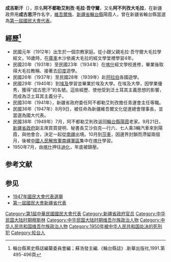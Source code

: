 '''成吉斯汗'''（{{bd|1912年||1950年||catIdx=Chen成}}），原名'''阿不都勒艾則孜·毛拉·吾守爾'''，又名'''阿不列孜大毛拉'''，在新疆政界用'''成古思汗'''作名字，[[維吾爾族|維吾爾族]]、[[新疆省|新疆省]][[輪台縣|輪台縣]]陽霞人，曾在新疆省輪台縣當選為[[第一屆國民大會代表|第一屆國民大會代表]]。

== 經歷<ref>輪台縣黨史縣誌編纂委員會編；蘇浩發主編.《輪台縣誌》.新華出版社,1991.第495-496頁</ref> ==
*民國元年（1912年）出生於一個宗教家庭。從小跟父親毛拉·吾守爾大毛拉學經文，16歲時，在[[庫車|庫車]]木沙依甫大毛拉的經文學堂裡學習4年。
*民國20年（1931年）至民國23年（1934年）在[[喀什|喀什]]經文學校進修，畢業後取得大毛拉教稱、接著去[[印度|印度]]遊學。
*民國26年（1937年）至民國28年（1939年）赴[[阿拉伯|阿拉伯]]各國遊學。
*民國29年（1940年）到[[埃及|埃及]]學習並畢業於埃及大學。在埃及大學，因學業優秀，獲得“成古思汗”的名號。這些經歷、使他受到泛土耳其主義思想的影響，而成為泛土耳其主義分子。
*民國30年（1941年），新疆省政府委任阿不都勒艾則孜擔任青運會主任等職。
*民國36年（1947年）8月9日，被任命為新疆維吾爾文化促進總會理事長，並當選為國大代表。
*民國38年（1949年）7月，阿不都勒艾則孜返回[[輪台縣|輪台縣]][[陽霞|陽霞]]老家。9月21日，[[新疆省政府|新疆省政府]]副主席買買提明、秘書長艾沙伯克—行六、七人乘3輛汽車來到陽霞，與他會合，決定一起從[[南疆|南疆]]出境。10月到[[莎車|莎車]]，因邊界封鎖而滯留兩個月，後被[[中國人民解放軍|中國人民解放軍]][[南疆軍區|南疆軍區]]集中在[[喀什|喀什]]學習。
*1950年7月，由[[喀什|喀什]]押往[[迪化|迪化]]，年底被鎮壓。

==参考文献==
{{reflist}}

==参见==
*[[1947年國民大會代表選舉|1947年國民大會代表選舉]]
*[[第一屆國民大會新疆省代表|第一屆國民大會新疆省代表]]

[[Category:第1屆中華民國國民大會代表|Category:第1屆中華民國國民大會代表]]
[[Category:新疆省政府官员|Category:新疆省政府官员]]
[[Category:中华民国大陆时期穆斯林|Category:中华民国大陆时期穆斯林]]
[[Category:中华民国大陆时期维吾尔族政治人物|Category:中华民国大陆时期维吾尔族政治人物]]
[[Category:中华人民共和国维吾尔族政治人物|Category:中华人民共和国维吾尔族政治人物]]
[[Category:1950年被中华人民共和国处决的死刑犯|Category:1950年被中华人民共和国处决的死刑犯]]
[[Category:轮台人|Category:轮台人]]